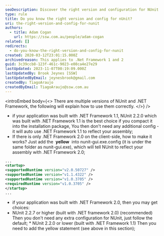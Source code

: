 ```yaml
---
seoDescription: Discover the right version and configuration for NUnit to ensure seamless integration with .NET Framework 1.1 or 2.0, and boost your testing experience.
type: rule
title: Do you know the right version and config for nUnit?
uri: the-right-version-and-config-for-nunit
authors:
  - title: Adam Cogan
    url: https://ssw.com.au/people/adam-cogan
related: []
redirects:
  - do-you-know-the-right-version-and-config-for-nunit
created: 2020-03-12T23:01:15.000Z
archivedreason: This applies to .Net Framework 1 and 2
guid: 3c39ccb8-123f-461c-9023-e08ca4e27e29
lastUpdated: 2023-11-07T00:19:09.000Z
lastUpdatedBy: Brook Jeynes [SSW]
lastUpdatedByEmail: jeynesbrook@gmail.com
createdBy: TiagoAraujo
createdByEmail: TiagoAraujo@ssw.com.au
---
```


<introEmbed
  body={<>
There are multiple versions of NUnit and .NET Framework, the following will explain how to use them correctly.
  </>}
/>
- if your application was built with .NET Framework 1.1, NUnit 2.2.0 which was built with .NET Framework 1.1 is the best choice if you compact it into the installation package, You then don't need any additional config - it will auto use .NET Framework 1.1 to reflect your assembly;
- If there is only .NET Framework 2.0 on the client-side, how to make it works?
  Just add the  **yellow**  into nunit-gui.exe.config (it is under the same folder as nunit-gui.exe), which will tell NUnit to reflect your assembly with .NET Framework 2.0;

```xml
...
<startup>
<supportedRuntime version="v2.0.50727" />
<supportedRuntime version="v1.1.4322" />
<supportedRuntime version="v1.0.3705" />
<requiredRuntime version="v1.0.3705" />
</startup>
...
```

- if your application was built with .NET Framework 2.0, then you may get choices:
- NUnit 2.2.7 or higher (built with .NET framework 2.0) (recommended)
  Then you don't need any extra configuration for NUnit, just follow the default; \* NUnit 2.2.0 or lower (built with .NET Framework 1.1)
  Then you need to add the yellow statement (see above in this section);
